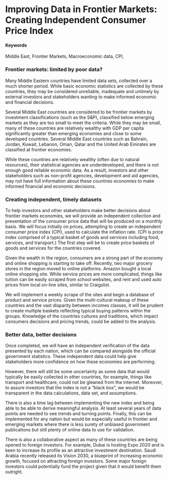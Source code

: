 # Improving Data in Frontier Markets: Creating Independent Consumer Price Index {#reliablemacrodata}

#### Keywords {-}

Middle East, Frontier Markets, Macroeconomic data, CPI,

### Frontier markets: limited by poor data? {-}
Many Middle Eastern countries have limited data sets, collected over a much shorter period. While basic economic statistics are collected by these countries, they may be considered unreliable, inadequate and untimely by external investors and stakeholders wanting to make informed economic and financial decisions. 

Several Middle East countries are considered to be frontier markets by investment classifications (such as the S&P), classified below emerging markets as they are too small to meet the criteria. While they may be small, many of these countries are relatively wealthy with GDP per capita significantly greater than emerging economies and close to some developed countries. Several Middle East countries such as Bahrain, Jordan, Kuwait, Lebanon, Oman, Qatar and the United Arab Emirates are classified at frontier economies. 

While these countries are relatively wealthy (often due to natural resources), their statistical agencies are underdeveloped, and there is not enough good reliable economic data. As a result, investors and other stakeholders such as non-profit agencies, development and aid agencies, may not have full information about these countries economies to make informed financial and economic decisions. 

### Creating independent, timely datasets {-}
To help investors and other stakeholders make better decisions about frontier markets economies, we will provide an independent collection and presentation of the consumer price data that will be produced on a monthly basis.  We will focus initially on prices, attempting to create an independent consumer price index (CPI), used to calculate the inflation rate. (CPI is price index comprised of a typical basket of goods and services including food, services, and transport.) The first step will be to create price baskets of goods and services for the countries covered.

Given the wealth in the region, consumers are a strong part of the economy and online shopping is starting to take off. Recently, two major grocery stores in the region moved to online platforms. Amazon bought a local online shopping site. While service prices are more complicated, things like tuition can be easily scraped from school websites, and rent and used auto prices from local on-line sites, similar to Craigslist.  

We will implement a weekly scrape of the sites and begin a database of product and service prices. Given the multi-cultural makeup of these countries and the vast disparity between incomes classes, it will be prudent to create multiple baskets reflecting typical buying patterns within the groups. Knowledge of the countries cultures and traditions, which impact consumers decisions and pricing trends, could be added to the analysis.  

### Better data, better decisions {-}
Once completed, we will have an independent verification of the data presented by each nation, which can be compared alongside the official government statistics. These independent data could help give stakeholders more confidence on how these economies are performing. 

However, there will still be some uncertainty as some data that would typically be easily collected in other countries, for example, things like transport and healthcare, could not be gleaned from the internet. Moreover, to assure investors that the index is not a "black box", we would be transparent in the data calculations, data set, and assumptions.

There is also a time lag between implementing the new index and being able to be able to derive meaningful analysis. At least several years of data points are needed to see trends and turning points. Finally, this can be implemented for any nation but would be especially useful in frontier and emerging markets where there is less surety of unbiased government publications but still plenty of online data to use for validation.

There is also a collaborative aspect as many of these countries are being opened to foreign investors. For example, Dubai is hosting Expo 2020 and is keen to increase its profile as an attractive investment destination. Saudi Arabia recently released its Vision 2030, a blueprint of increasing economic growth, focused on attracting foreign investors. Some major foreign investors could potentially fund the project given that it would benefit them outright. 
